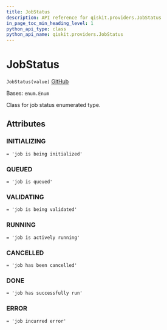 ```yaml
---
title: JobStatus
description: API reference for qiskit.providers.JobStatus
in_page_toc_min_heading_level: 1
python_api_type: class
python_api_name: qiskit.providers.JobStatus
---
```


# JobStatus

<span id="qiskit.providers.JobStatus" />

`JobStatus(value)` [GitHub](https://github.com/qiskit/qiskit/tree/stable/0.22/qiskit/providers/jobstatus.py "view source code")

Bases: `enum.Enum`

Class for job status enumerated type.

## Attributes

<span id="qiskit.providers.JobStatus.INITIALIZING" />

### INITIALIZING

`= 'job is being initialized'`

<span id="qiskit.providers.JobStatus.QUEUED" />

### QUEUED

`= 'job is queued'`

<span id="qiskit.providers.JobStatus.VALIDATING" />

### VALIDATING

`= 'job is being validated'`

<span id="qiskit.providers.JobStatus.RUNNING" />

### RUNNING

`= 'job is actively running'`

<span id="qiskit.providers.JobStatus.CANCELLED" />

### CANCELLED

`= 'job has been cancelled'`

<span id="qiskit.providers.JobStatus.DONE" />

### DONE

`= 'job has successfully run'`

<span id="qiskit.providers.JobStatus.ERROR" />

### ERROR

`= 'job incurred error'`

